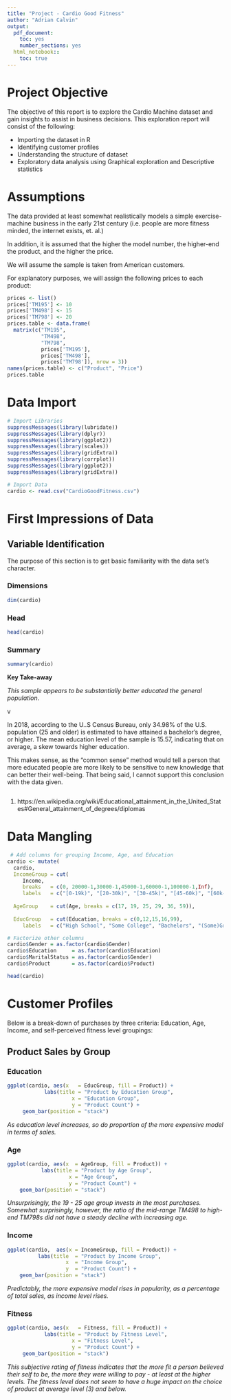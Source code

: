 ```yaml
---
title: "Project - Cardio Good Fitness"
author: "Adrian Calvin"
output:
  pdf_document: 
    toc: yes
    number_sections: yes
  html_notebook::
    toc: true
---
```



\pagebreak
# Project Objective
The objective of this report is to explore the Cardio Machine dataset and gain 
insights to assist in business decisions. This exploration report will consist 
of the following:

* Importing the dataset in R
* Identifying customer profiles
* Understanding the structure of dataset
* Exploratory data analysis using Graphical exploration and Descriptive statistics

# Assumptions
The data provided at least somewhat realistically models a simple exercise-machine 
business in the early 21st century (i.e. people are more fitness minded, the
internet exists, et. al.)

In addition, it is assumed that the higher the model number, the higher-end the 
product, and the higher the price.

We will assume the sample is taken from American customers.

For explanatory purposes, we will assign the following prices to each product:

```r
prices <- list()
prices['TM195'] <- 10
prices['TM498'] <- 15
prices['TM798'] <- 20
prices.table <- data.frame(
  matrix(c("TM195", 
           "TM498", 
           "TM798", 
           prices['TM195'], 
           prices['TM498'], 
           prices['TM798']), nrow = 3))
names(prices.table) <- c("Product", "Price")
prices.table
```


# Data Import
```r
# Import Libraries
suppressMessages(library(lubridate))
suppressMessages(library(dplyr))
suppressMessages(library(ggplot2))
suppressMessages(library(scales))
suppressMessages(library(gridExtra))
suppressMessages(library(corrplot))
suppressMessages(library(ggplot2))
suppressMessages(library(gridExtra))

# Import Data
cardio <- read.csv("CardioGoodFitness.csv")
```
\pagebreak

# First Impressions of Data
## Variable Identification
The purpose of this section is to get basic familiarity with the data set's character.

### Dimensions

```r
dim(cardio)
```

### Head
```r
head(cardio)
```

### Summary
```r
summary(cardio)
```

**Key Take-away**

<p>
_This sample appears to be substantially better educated the 
general population_.
</p>v

In 2018, according to the U..S Census Bureau, only 34.98% of the U.S. population
 (25 and older) is estimated to have attained a bachelor's degree, or higher.  The mean education
level of the sample is 15.57, indicating that on average, a skew towards higher
education.  

This makes sense, as the "common sense" method would tell a person that more 
educated people are more likely to be sensitive to new knowledge that can better
their well-being.  That being said, I cannot support this 
conclusion with the data given.

```r

```
1. https://en.wikipedia.org/wiki/Educational_attainment_in_the_United_States#General_attainment_of_degrees/diplomas
\pagebreak
 
# Data Mangling
 
```r
 # Add columns for grouping Income, Age, and Education
cardio <- mutate(
  cardio, 
  IncomeGroup = cut(
     Income, 
     breaks   = c(0, 20000-1,30000-1,45000-1,60000-1,100000-1,Inf), 
     labels   = c("[0-19k)", "[20-30k)", "[30-45k)", "[45-60k)", "[60k-100k)", ">= 100k")),
  
  AgeGroup    = cut(Age, breaks = c(17, 19, 25, 29, 36, 59)),
  
  EducGroup   = cut(Education, breaks = c(0,12,15,16,99), 
     labels   = c("High School", "Some College", "Bachelors", "(Some)Grad School")))

# Factorize other columns
cardio$Gender = as.factor(cardio$Gender)
cardio$Education     = as.factor(cardio$Education)
cardio$MaritalStatus = as.factor(cardio$Gender)
cardio$Product       = as.factor(cardio$Product)

head(cardio)
```
\pagebreak

# Customer Profiles
Below is a break-down of purchases by three criteria: Education, Age, Income, and
self-perceived fitness level groupings:

 

## Product Sales by Group

### Education

```r
ggplot(cardio, aes(x   = EducGroup, fill = Product)) + 
            labs(title = "Product by Education Group", 
                     x = "Education Group", 
                     y = "Product Count") + 
     geom_bar(position = "stack")
```
_As education level increases, so do proportion of the more expensive model in 
terms of sales._

\pagebreak

### Age

```r
ggplot(cardio, aes(x  = AgeGroup, fill = Product)) + 
           labs(title = "Product by Age Group", 
                    x = "Age Group", 
                    y = "Product Count") + 
    geom_bar(position = "stack")
```
_Unsurprisingly, the 19 - 25 age group invests in the most purchases.  Somewhat surprisingly,
however, the ratio of the mid-range TM498 to high-end TM798s did not have a 
steady decline with increasing age._

\pagebreak

### Income

```r
ggplot(cardio,  aes(x = IncomeGroup, fill = Product)) + 
          labs(title  = "Product by Income Group", 
                   x  = "Income Group", 
                   y  = "Product Count") + 
    geom_bar(position = "stack")
```
_Predictably, the more expensive model rises in popularity, as a percentage of total sales, as income level rises._

\pagebreak

### Fitness 

```r
ggplot(cardio, aes(x   = Fitness, fill = Product)) + 
            labs(title = "Product by Fitness Level", 
                     x = "Fitness Level", 
                     y = "Product Count") + 
     geom_bar(position = "stack")
```
_This subjective rating of fitness indicates that the more fit a person believed
their self to be, the more they were willing to pay - at least at the higher levels.
The fitness level does not seem to have a huge impact on the choice of product at
average level (3) and below._

\pagebreak
 
